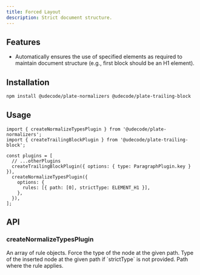 ```yaml
---
title: Forced Layout
description: Strict document structure.
---
```


<ComponentPreview name="playground-demo" id="forcedlayout" />

<PackageInfo>

## Features

- Automatically ensures the use of specified elements as required to maintain document structure (e.g., first block should be an H1 element).

</PackageInfo>

## Installation

```bash
npm install @udecode/plate-normalizers @udecode/plate-trailing-block
```

## Usage

```tsx
import { createNormalizeTypesPlugin } from '@udecode/plate-normalizers';
import { createTrailingBlockPlugin } from '@udecode/plate-trailing-block';

const plugins = [
  // ...otherPlugins
  createTrailingBlockPlugin({ options: { type: ParagraphPlugin.key } }),
  createNormalizeTypesPlugin({
    options: {
      rules: [{ path: [0], strictType: ELEMENT_H1 }],
    },
  }),
];
```

## API

### createNormalizeTypesPlugin

<APIAttributes>
  <APIItem name="rules" type="object[]" optional>
    An array of rule objects.
    <APISubList>
      <APISubListItem parent="rules" name="strictType" type="string" optional>
        Force the type of the node at the given path.
      </APISubListItem>
      <APISubListItem parent="rules" name="type" type="string" optional>
        Type of the inserted node at the given path if `strictType` is not
        provided.
      </APISubListItem>
      <APISubListItem parent="rules" name="path" type="Path">
        Path where the rule applies.
      </APISubListItem>
    </APISubList>
  </APIItem>
</APIAttributes>
